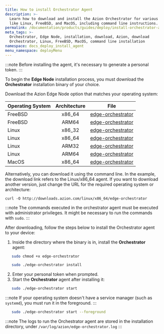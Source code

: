 ```yaml
---
title: How to install Orchestrator Agent
description: >-
  Learn how to download and install the Azion Orchestrator for various OS
  like Linux, FreeBSD, and MacOS, including command line instructions.
permalink: /documentation/products/guides/deploy/install-orchestrator-agent/
meta_tags: >-
  Orchestrator, Edge Node, installation, download, Azion, download
  Orchestrator, Linux, FreeBSD, MacOS, command line installation
namespace: docs_deploy_install_agent
menu_namespace: deployMenu
---
```



:::note
Before installing the agent, it's necessary to generate a personal token.
:::

<LinkButton link="/en/documentation/products/guides/personal-tokens/" label="go to how to generate a personal token" severity="secondary" />
<LinkButton link="/en/documentation/products/accounts/personal-tokens/" label="go to Personal Token reference documentation" severity="secondary" target="_blank" />

To begin the **Edge Node** installation process, you must download the **Orchestrator** installation binary of your choice.

Download the Azion Edge Node option that matches your operating system:

| Operating System | Architecture | File                                                         |
| :--------------- | :----------: | ------------------------------------------------------------ |
| FreeBSD          |    x86_64    | [edge-orchestrator](https://downloads.azion.com/freebsd/x86_64/edge-orchestrator) |
| FreeBSD          |    ARM64     | [edge-orchestrator](https://downloads.azion.com/freebsd/arm64/edge-orchestrator) |
| Linux            |    x86_32    | [edge-orchestrator](https://downloads.azion.com/linux/x86_32/edge-orchestrator) |
| Linux            |    x86_64    | [edge-orchestrator](https://downloads.azion.com/linux/x86_64/edge-orchestrator) |
| Linux            |    ARM32     | [edge-orchestrator](https://downloads.azion.com/linux/arm32/edge-orchestrator) |
| Linux            |    ARM64     | [edge-orchestrator](https://downloads.azion.com/linux/arm64/edge-orchestrator) |
| MacOS            |    x86_64    | [edge-orchestrator](https://downloads.azion.com/darwin/x86_64/edge-orchestrator) |

Alternatively, you can download it using the command line. In the example, the download link refers to the Linux/x86_64 agent. If you want to download another version, just change the URL for the required operating system or architecture:

`curl -O http://downloads.azion.com/linux/x86_64/edge-orchestrator`

:::note
The commands executed in the orchestrator agent must be executed with administrator privileges. It might be necessary to run the commands with `sudo`.
:::

After downloading, follow the steps below to install the Orchestrator agent to your device:

1. Inside the directory where the binary is in, install the **Orchestrator** agent:

```bash
   sudo chmod +x edge-orchestrator
```

```bash
   sudo ./edge-orchestrator install
```

2. Enter your personal token when prompted.
3. Start the **Orchestrator** agent after installing it:

```bash
   sudo ./edge-orchestrator start
```

:::note
If your operating system doesn't have a service manager (such as `systemd`), you must run it in the foreground.
:::

```bash
   sudo ./edge-orchestrator start --foreground
```

:::note
The logs to run the Orchestrator agent are stored in the installation directory, under `/var/log/azion/edge-orchestrator.log`
:::


